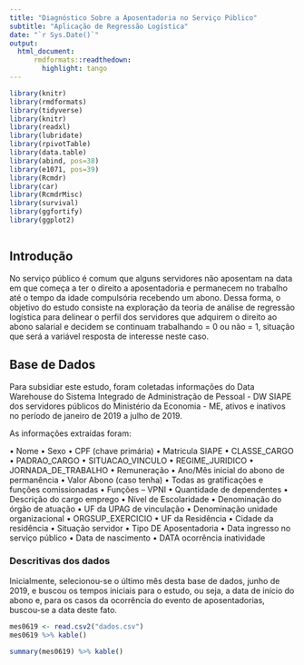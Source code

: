 ```yaml
---
title: "Diagnóstico Sobre a Aposentadoria no Serviço Público"
subtitle: "Aplicação de Regressão Logística"
date: "`r Sys.Date()`"
output:
  html_document:
      rmdformats::readthedown:
        highlight: tango
---
```

```r
library(knitr)
library(rmdformats)
library(tidyverse)
library(knitr)
library(readxl)
library(lubridate)
library(rpivotTable)
library(data.table)
library(abind, pos=38)
library(e1071, pos=39)
library(Rcmdr)
library(car)
library(RcmdrMisc)
library(survival)
library(ggfortify)
library(ggplot2)



```

## Introdução

No serviço público é comum que alguns servidores não aposentam na data em que começa a ter o direito a aposentadoria e permanecem no trabalho até o tempo da idade compulsória recebendo um abono. Dessa forma, o objetivo do estudo consiste na exploração da teoria de análise de regressão logística para delinear o perfil dos servidores que adquirem o direito ao abono salarial e decidem se continuam trabalhando = 0 ou não = 1, situação que  será a variável resposta de interesse neste caso.


## Base de Dados
Para subsidiar este estudo, foram coletadas informações do Data Warehouse do Sistema Integrado de Administração de Pessoal - DW SIAPE dos servidores públicos do Ministério da Economia - ME, ativos e inativos no período de janeiro de 2019 a julho de 2019.

As informações extraídas foram:

• Nome • Sexo • CPF (chave primária) • Matricula SIAPE • CLASSE_CARGO • PADRAO_CARGO • SITUACAO_VINCULO • REGIME_JURIDICO • JORNADA_DE_TRABALHO • Remuneração • Ano/Mês inicial do abono de permanência • Valor Abono (caso tenha) • Todas as gratificações e funções comissionadas • Funções – VPNI • Quantidade de dependentes • Descrição do cargo emprego • Nível de Escolaridade • Denominação do órgão de atuação • UF da UPAG de vinculação • Denominação unidade organizacional • ORGSUP_EXERCICIO • UF da Residência • Cidade da residência • Situação servidor • Tipo DE Aposentadoria • Data ingresso no serviço público • Data de nascimento • DATA ocorrência inatividade


### Descritivas dos dados

Inicialmente, selecionou-se o último mês desta base de dados, junho de 2019, e buscou os tempos iniciais para o estudo, ou seja, a data de início do abono e, para os casos da ocorrência do evento de aposentadorias, buscou-se a data deste fato. 

```r

mes0619 <- read.csv2("dados.csv")
mes0619 %>% kable()

```


```r
summary(mes0619) %>% kable()

```





